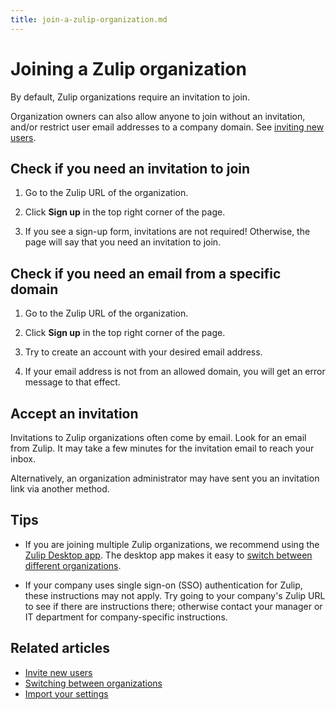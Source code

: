 ```yaml
---
title: join-a-zulip-organization.md
---
```


# Joining a Zulip organization

By default, Zulip organizations require an invitation to join.

Organization owners can also allow anyone to join without an
invitation, and/or restrict user email addresses to a company domain. See
[inviting new users](/help/invite-new-users).

## Check if you need an invitation to join

<Tabs>
<TabItem label="instructions-for-all-platforms">

1. Go to the Zulip URL of the organization.

1. Click **Sign up** in the top right corner of the page.

1. If you see a sign-up form, invitations are not required! Otherwise, the
  page will say that you need an invitation to join.

</TabItem>
</Tabs>

## Check if you need an email from a specific domain

<Tabs>
<TabItem label="instructions-for-all-platforms">

1. Go to the Zulip URL of the organization.

1. Click **Sign up** in the top right corner of the page.

1. Try to create an account with your desired email address.

1. If your email address is not from an allowed domain, you will get an
   error message to that effect.

</TabItem>
</Tabs>

## Accept an invitation

Invitations to Zulip organizations often come by email. Look for an email
from Zulip. It may take a few minutes for the invitation email to reach your
inbox.

Alternatively, an organization administrator may have sent you an invitation
link via another method.

## Tips

* If you are joining multiple Zulip organizations, we recommend
  using the [Zulip Desktop app](../apps/). The desktop app makes it easy to
  [switch between different organizations](/help/switching-between-organizations).

* If your company uses single sign-on (SSO) authentication for Zulip,
  these instructions may not apply. Try going to your company's Zulip URL
  to see if there are instructions there; otherwise contact your manager
  or IT department for company-specific instructions.


## Related articles

* [Invite new users](/help/invite-new-users)
* [Switching between organizations](/help/switching-between-organizations)
* [Import your settings](/help/import-your-settings)


